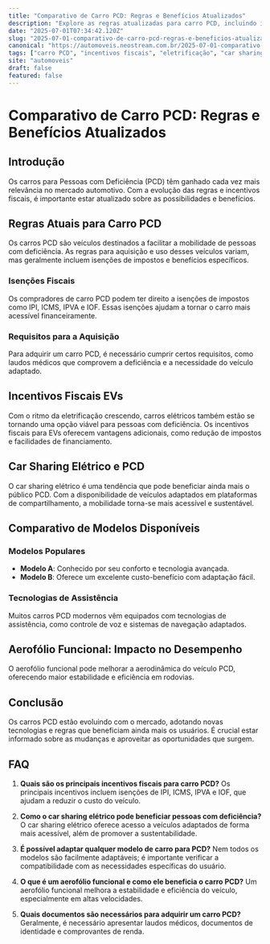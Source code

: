 ```yaml
---
title: "Comparativo de Carro PCD: Regras e Benefícios Atualizados"
description: "Explore as regras atualizadas para carro PCD, incluindo incentivos fiscais EVs e tendências como car sharing elétrico. Descubra os detalhes essenciais em nosso guia."
date: "2025-07-01T07:34:42.120Z"
slug: "2025-07-01-comparativo-de-carro-pcd-regras-e-beneficios-atualizados"
canonical: "https://automoveis.neostream.com.br/2025-07-01-comparativo-de-carro-pcd-regras-e-beneficios-atualizados"
tags: ["carro PCD", "incentivos fiscais", "eletrificação", "car sharing", "automóveis"]
site: "automoveis"
draft: false
featured: false
---
```


# Comparativo de Carro PCD: Regras e Benefícios Atualizados

## Introdução

Os carros para Pessoas com Deficiência (PCD) têm ganhado cada vez mais relevância no mercado automotivo. Com a evolução das regras e incentivos fiscais, é importante estar atualizado sobre as possibilidades e benefícios.

## Regras Atuais para Carro PCD

Os carros PCD são veículos destinados a facilitar a mobilidade de pessoas com deficiência. As regras para aquisição e uso desses veículos variam, mas geralmente incluem isenções de impostos e benefícios específicos.

### Isenções Fiscais

Os compradores de carro PCD podem ter direito a isenções de impostos como IPI, ICMS, IPVA e IOF. Essas isenções ajudam a tornar o carro mais acessível financeiramente.

### Requisitos para a Aquisição

Para adquirir um carro PCD, é necessário cumprir certos requisitos, como laudos médicos que comprovem a deficiência e a necessidade do veículo adaptado.

## Incentivos Fiscais EVs

Com o ritmo da eletrificação crescendo, carros elétricos também estão se tornando uma opção viável para pessoas com deficiência. Os incentivos fiscais para EVs oferecem vantagens adicionais, como redução de impostos e facilidades de financiamento.

## Car Sharing Elétrico e PCD

O car sharing elétrico é uma tendência que pode beneficiar ainda mais o público PCD. Com a disponibilidade de veículos adaptados em plataformas de compartilhamento, a mobilidade torna-se mais acessível e sustentável.

## Comparativo de Modelos Disponíveis

### Modelos Populares

- **Modelo A**: Conhecido por seu conforto e tecnologia avançada.
- **Modelo B**: Oferece um excelente custo-benefício com adaptação fácil.

### Tecnologias de Assistência

Muitos carros PCD modernos vêm equipados com tecnologias de assistência, como controle de voz e sistemas de navegação adaptados.

## Aerofólio Funcional: Impacto no Desempenho

O aerofólio funcional pode melhorar a aerodinâmica do veículo PCD, oferecendo maior estabilidade e eficiência em rodovias.

## Conclusão

Os carros PCD estão evoluindo com o mercado, adotando novas tecnologias e regras que beneficiam ainda mais os usuários. É crucial estar informado sobre as mudanças e aproveitar as oportunidades que surgem.

## FAQ

1. **Quais são os principais incentivos fiscais para carro PCD?**
   Os principais incentivos incluem isenções de IPI, ICMS, IPVA e IOF, que ajudam a reduzir o custo do veículo.

2. **Como o car sharing elétrico pode beneficiar pessoas com deficiência?**
   O car sharing elétrico oferece acesso a veículos adaptados de forma mais acessível, além de promover a sustentabilidade.

3. **É possível adaptar qualquer modelo de carro para PCD?**
   Nem todos os modelos são facilmente adaptáveis; é importante verificar a compatibilidade com as necessidades específicas do usuário.

4. **O que é um aerofólio funcional e como ele beneficia o carro PCD?**
   Um aerofólio funcional melhora a estabilidade e eficiência do veículo, especialmente em altas velocidades.

5. **Quais documentos são necessários para adquirir um carro PCD?**
   Geralmente, é necessário apresentar laudos médicos, documentos de identidade e comprovantes de renda.